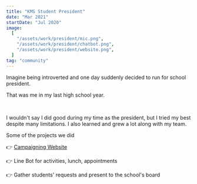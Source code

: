 ```yaml
---
title: "KMS Student President"
date: "Mar 2021"
startDate: "Jul 2020"
image:
  [
    "/assets/work/president/mic.png",
    "/assets/work/president/chatbot.png",
    "/assets/work/president/website.png",
  ]
tag: "community"
---
```


Imagine being introverted and one day suddenly decided to run for school president.

That was me in my last high school year.

&nbsp;

I wouldn't say I did good during my time as the president, but I tried my best despite many limitations.
I also learned and grew a lot along with my team.

Some of the projects we did

👉 [Campaigning Website](https://kinkaow.netlify.app/)

👉 Line Bot for activities, lunch, appointments

👉 Gather students' requests and present to the school's board
